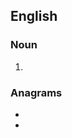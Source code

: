 ==English==

===Noun===
{{head|en|noun plural form}}

# {{plural of|sept|lang=en}}

===Anagrams===
* {{l|en|pests}}
* {{l|en|steps}}